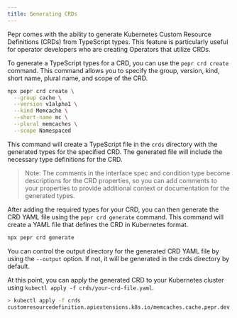 ```yaml
---
title: Generating CRDs
---
```



Pepr comes with the ability to generate Kubernetes Custom Resource Definitions (CRDs) from TypeScript types. This feature is particularly useful for operator developers who are creating Operators that utilize CRDs.

To generate a TypeScript types for a CRD, you can use the `pepr crd create` command. This command allows you to specify the group, version, kind, short name, plural name, and scope of the CRD.

```bash
npx pepr crd create \
  --group cache \
  --version v1alpha1 \
  --kind Memcache \
  --short-name mc \
  --plural memcaches \
  --scope Namespaced
```

This command will create a TypeScript file in the `crds` directory with the generated types for the specified CRD. The generated file will include the necessary type definitions for the CRD.

> Note: The comments in the interface spec and condition type become descriptions for the CRD properties, so you can add comments to your properties to provide additional context or documentation for the generated types.

After adding the required types for your CRD, you can then generate the CRD YAML file using the `pepr crd generate` command. This command will create a YAML file that defines the CRD in Kubernetes format.

```bash
npx pepr crd generate
```

You can control the output directory for the generated CRD YAML file by using the `--output` option. If not, it will be generated in the crds directory by default.

At this point, you can apply the generated CRD to your Kubernetes cluster using `kubectl apply -f crds/your-crd-file.yaml`.

```bash
> kubectl apply -f crds
customresourcedefinition.apiextensions.k8s.io/memcaches.cache.pepr.dev created
```
